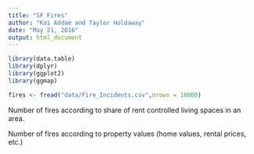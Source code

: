 ```yaml
---
title: "SF Fires"
author: "Kai Addae and Taylor Holdaway"
date: "May 21, 2016"
output: html_document
---
```


```r
library(data.table)
library(dplyr)
library(ggplot2)
library(ggmap)
```

```r
fires <- fread("data/Fire_Incidents.csv",nrows = 10000)
```


Number of fires according to share of rent controlled living spaces in an area.

Number of fires according to property values (home values, rental prices, etc.)
